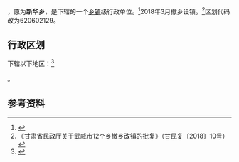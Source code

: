 {{中国乡级行政区|62/06/02/214/000}}

'''{{PAGENAMEBASE}}'''，原为'''新华乡'''，是{{PRC admin/fullname|62/06/02/214/000|3}}下辖的一个[[乡镇|乡镇]]级行政单位。<ref>{{PRC admin/ref sgc|{{PRC admin/parent|62/06/02/214/000}}}}</ref>2018年3月撤乡设镇。<ref>《甘肃省民政厅关于武威市12个乡撤乡改镇的批复》（甘民复〔2018〕10号）</ref>区划代码改为620602129。

== 行政区划 ==
{{PAGENAMEBASE}}下辖以下地区：<ref>{{PRC admin/ref sgc|62/06/02/214/000}}</ref>

{{PRC admin/children|62/06/02/214/000}}。

== 参考资料 ==

{{reflist}}

{{行政区划小作品}}
{{PRC admin/navcat|62/06/02/214/000}}